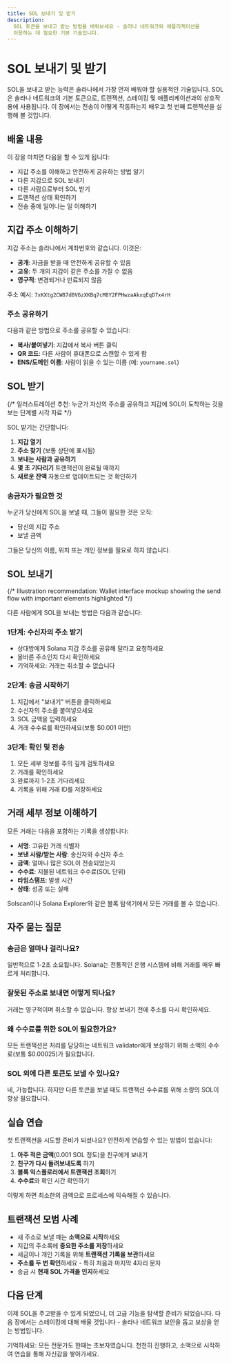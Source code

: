 ```yaml
---
title: SOL 보내기 및 받기
description:
  SOL 토큰을 보내고 받는 방법을 배워보세요 - 솔라나 네트워크와 애플리케이션을
  이용하는 데 필요한 기본 기술입니다.
---
```


# SOL 보내기 및 받기

SOL을 보내고 받는 능력은 솔라나에서 가장 먼저 배워야 할 실용적인 기술입니다.
SOL은 솔라나 네트워크의 기본 토큰으로, 트랜잭션, 스테이킹 및 애플리케이션과의
상호작용에 사용됩니다. 이 장에서는 전송이 어떻게 작동하는지 배우고 첫 번째
트랜잭션을 실행해 볼 것입니다.

## 배울 내용

이 장을 마치면 다음을 할 수 있게 됩니다:

- 지갑 주소를 이해하고 안전하게 공유하는 방법 알기
- 다른 지갑으로 SOL 보내기
- 다른 사람으로부터 SOL 받기
- 트랜잭션 상태 확인하기
- 전송 중에 일어나는 일 이해하기

## 지갑 주소 이해하기

지갑 주소는 솔라나에서 계좌번호와 같습니다. 이것은:

- **공개**: 자금을 받을 때 안전하게 공유할 수 있음
- **고유**: 두 개의 지갑이 같은 주소를 가질 수 없음
- **영구적**: 변경되거나 만료되지 않음

주소 예시: `7xKXtg2CW87d8V6zXKBq7cM8Y2FPHwzaAkxqEqD7x4rH`

### 주소 공유하기

다음과 같은 방법으로 주소를 공유할 수 있습니다:

- **복사/붙여넣기**: 지갑에서 복사 버튼 클릭
- **QR 코드**: 다른 사람이 휴대폰으로 스캔할 수 있게 함
- **ENS/도메인 이름**: 사람이 읽을 수 있는 이름 (예: `yourname.sol`)

## SOL 받기

{/* 일러스트레이션 추천: 누군가 자신의 주소를 공유하고 지갑에 SOL이 도착하는 것을 보는 단계별 시각 자료 */}

SOL 받기는 간단합니다:

1. **지갑 열기**
2. **주소 찾기** (보통 상단에 표시됨)
3. **보내는 사람과 공유하기**
4. **몇 초 기다리기** 트랜잭션이 완료될 때까지
5. **새로운 잔액** 자동으로 업데이트되는 것 확인하기

### 송금자가 필요한 것

누군가 당신에게 SOL을 보낼 때, 그들이 필요한 것은 오직:

- 당신의 지갑 주소
- 보낼 금액

그들은 당신의 이름, 위치 또는 개인 정보를 필요로 하지 않습니다.

## SOL 보내기

{/* Illustration recommendation: Wallet interface mockup showing the send flow with important elements highlighted */}

다른 사람에게 SOL을 보내는 방법은 다음과 같습니다:

### 1단계: 수신자의 주소 받기

- 상대방에게 Solana 지갑 주소를 공유해 달라고 요청하세요
- 올바른 주소인지 다시 확인하세요
- 기억하세요: 거래는 취소할 수 없습니다

### 2단계: 송금 시작하기

1. 지갑에서 "보내기" 버튼을 클릭하세요
2. 수신자의 주소를 붙여넣으세요
3. SOL 금액을 입력하세요
4. 거래 수수료를 확인하세요(보통 $0.001 미만)

### 3단계: 확인 및 전송

1. 모든 세부 정보를 주의 깊게 검토하세요
2. 거래를 확인하세요
3. 완료까지 1-2초 기다리세요
4. 기록을 위해 거래 ID를 저장하세요

## 거래 세부 정보 이해하기

모든 거래는 다음을 포함하는 기록을 생성합니다:

- **서명**: 고유한 거래 식별자
- **보낸 사람/받는 사람**: 송신자와 수신자 주소
- **금액**: 얼마나 많은 SOL이 전송되었는지
- **수수료**: 지불된 네트워크 수수료(SOL 단위)
- **타임스탬프**: 발생 시간
- **상태**: 성공 또는 실패

Solscan이나 Solana Explorer와 같은 블록 탐색기에서 모든 거래를 볼 수 있습니다.

## 자주 묻는 질문

### 송금은 얼마나 걸리나요?

일반적으로 1-2초 소요됩니다. Solana는 전통적인 은행 시스템에 비해 거래를 매우
빠르게 처리합니다.

### 잘못된 주소로 보내면 어떻게 되나요?

거래는 영구적이며 취소할 수 없습니다. 항상 보내기 전에 주소를 다시 확인하세요.

### 왜 수수료를 위한 SOL이 필요한가요?

모든 트랜잭션은 처리를 담당하는 네트워크 validator에게 보상하기 위해 소액의
수수료(보통 $0.00025)가 필요합니다.

### SOL 외에 다른 토큰도 보낼 수 있나요?

네, 가능합니다. 하지만 다른 토큰을 보낼 때도 트랜잭션 수수료를 위해 소량의 SOL이
항상 필요합니다.

## 실습 연습

첫 트랜잭션을 시도할 준비가 되셨나요? 안전하게 연습할 수 있는 방법이 있습니다:

1. **아주 적은 금액**(0.001 SOL 정도)을 친구에게 보내기
2. **친구가 다시 돌려보내도록** 하기
3. **블록 익스플로러에서 트랜잭션 조회**하기
4. **수수료**와 확인 시간 확인하기

이렇게 하면 최소한의 금액으로 프로세스에 익숙해질 수 있습니다.

## 트랜잭션 모범 사례

- 새 주소로 보낼 때는 **소액으로 시작**하세요
- 지갑의 주소록에 **중요한 주소를 저장**하세요
- 세금이나 개인 기록을 위해 **트랜잭션 기록을 보관**하세요
- **주소를 두 번 확인**하세요 - 특히 처음과 마지막 4자리 문자
- 송금 시 **현재 SOL 가격을 인지**하세요

## 다음 단계

이제 SOL을 주고받을 수 있게 되었으니, 더 고급 기능을 탐색할 준비가 되었습니다.
다음 장에서는 스테이킹에 대해 배울 것입니다 - 솔라나 네트워크 보안을 돕고 보상을
얻는 방법입니다.

기억하세요: 모든 전문가도 한때는 초보자였습니다. 천천히 진행하고, 소액으로
시작하여 연습을 통해 자신감을 쌓아가세요.